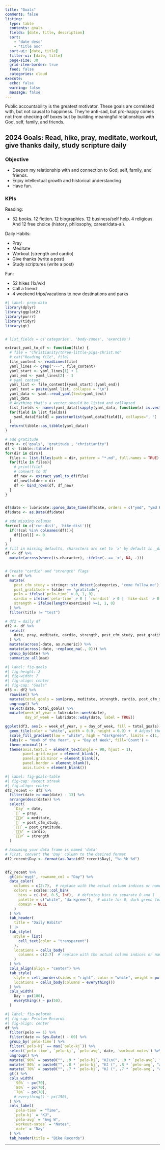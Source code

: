 ```yaml
---
title: "Goals"
comments: false
listing:
  type: table
  contents: goals
  fields: [date, title, description]
  sort: 
    - "date desc"
    - "title asc"
  sort-ui: [date, title]
  filter-ui: [date, title]
  page-size: 30
  grid-item-border: true
  feed: false
  categories: cloud
execute:
  echo: false
  warning: false
  message: false 
---
```


Public accountability is the greatest motivator. These goals are correlated with, but not causal to happiness. They're anti-sad, but pro-happy comes not from checking off boxes but by building meaningful relationships with God, self, family, and friends.

::: {.callout-tip collapse="true"}
## 2024 Goals: Read, hike, pray, meditate, workout, give thanks daily, study scripture daily

### Objective

- Deepen my relationship with and connection to God, self, family, and friends.
- Enjoy intellectual growth and historical understanding
- Have fun.

### KPIs 

Reading:

- 52 books. 12 fiction. 12 biographies. 12 business/self help. 4 religious. And 12 free choice (history, philosophy, career/data-ai).

Daily Habits:

- Pray
- Meditate
- Workout (strength and cardio)
- Give thanks (write a post)
- Study scriptures (write a post)

Fun:

- 52 hikes (1x/wk)
- Call a friend
- 4 weekend trips/vacations to new destinations and parks

:::


```r
#| label: prep-data
library(dplyr)
library(ggplot2)
library(purrr)
library(tidyr)
library(gt)


# list_fields = c('categories', 'body-zones', 'exercies')

extract_yaml_to_df <- function(file) {
  # file = "christianity/three-little-pigs-christ.md"  
  # cat("Reading file", file)
  file_content <- readLines(file)
  yaml_lines <- grep("---", file_content)
  yaml_start <- yaml_lines[1] + 1
  yaml_end <- yaml_lines[2] - 1
  # yaml content
  yaml_list <- file_content[(yaml_start):(yaml_end)]
  yaml_text = paste(yaml_list, collapse = "\n")
  yaml_data <- yaml::read_yaml(text=yaml_text)
  yaml_data
  # Anything that's a vector should be listed and collapsed
  list_fields <- names(yaml_data)[sapply(yaml_data, function(x) is.vector(x) && length(x) > 1)]
  for(field in list_fields){
    yaml_data[field] = paste(unlist(yaml_data[field]), collapse=", ")
  }
  return(tibble::as_tibble(yaml_data))
}

# add gratitude
dirs <- c('goals', 'gratitude', "christianity")
df <- tibble::tibble()
for(dir in dirs){
  files <- list.files(path = dir, pattern = "*.md", full.names = TRUE)
  for(file in files){
    # print(file)
    # convert to df
    df_new <- extract_yaml_to_df(file) 
    df_new$folder = dir
    df <- bind_rows(df, df_new)
  }
}


df$date <- lubridate::parse_date_time(df$date, orders = c("ymd", "ymd HMS", "ymd HM", "ymdHMS", "ymdHM")) 
df$date <- as.Date(df$date)

# add missing columsn
for(col in c('run-dist', 'hike-dist')){
  if(!(col %in% colnames(df))){
    df[[col]] <- 0
  }
}
# fill in missing defaults, characters are set to 'x' by default in _day journal
df <- df %>%
  mutate(across(where(is.character), ~ifelse(. == 'x', NA, .)))


# Create "cardio" and "strength" flags
df <- df %>% 
  mutate(
    post_cfm_study = stringr::str_detect(categories, 'come follow me'),
    post_gratitude = folder == 'gratitude',
    pelo = ifelse(`pelo-time` > 0, 1, 0),
    cardio = ifelse(`pelo-time` > 0 | `run-dist` > 0 | `hike-dist` > 0, 1, 0),
    strength = ifelse(length(exercises) >=1, 1, 0)
  ) %>%
  filter(title != "test")

# df2 = daily df
df2 <- df %>%
  select(
    date, pray, meditate, cardio, strength, post_cfm_study, post_gratitude
  ) %>% 
  mutate(across(-date, as.numeric)) %>%
  mutate(across(-date, ~replace_na(., 0))) %>%
  group_by(date) %>%
  summarize_all(max)
```

```r
#| label: fig-goals
#| fig-height: 2
#| fig-width: 7
#| fig-align: center
#| fig-cap: "Goals"
df3 <- df2 %>% 
  rowwise() %>%
  mutate(total_goals = sum(pray, meditate, strength, cardio, post_cfm_study, post_gratitude)) %>%
  ungroup() %>%
  select(date, total_goals) %>%
  mutate(week_of_year = lubridate::week(date),
         day_of_week = lubridate::wday(date, label = TRUE)) 

ggplot(df3, aes(x = week_of_year, y = day_of_week, fill = total_goals)) +
  geom_tile(color = "white", width = 0.9, height = 0.9) +  # Adjust these values as needed to shrink the tiles
  scale_fill_gradient(low = "white", high = "darkgreen", limits = c(1, 6)) +
  labs(x = "Week of the Year", y = "Day of Week", fill='Count') +
  theme_minimal() +
  theme(axis.text.x = element_text(angle = 90, hjust = 1),
        panel.grid.major = element_blank(),
        panel.grid.minor = element_blank(),
        panel.border = element_blank(),
        axis.ticks = element_blank())
```

```r
#| label: fig-goals-table
#| fig-cap: Recent streak
#| fig-align: center
df2_recent <- df2 %>% 
  filter(date >= max(date) - 13) %>%
  arrange(desc(date)) %>%
  select(
    `Day` = date,
    `🛐` = pray,
    `🧘🏼‍♂️` = meditate,
    `📖` = post_cfm_study,
    `🙏🏻` = post_gratitude,
    `🚴🏻‍♂️` = cardio,
    `🏋🏼‍♂️` = strength
  ) 

# Assuming your data frame is named 'data'
# First, convert the 'Day' column to the desired format
df2_recent$Day <- format(as.Date(df2_recent$Day), "%a %b %d")


df2_recent %>%
  gt(id='mygt', rowname_col = "Day") %>%
  data_color(
    columns = c(2:7),  # replace with the actual column indices or names
    colors = scales::col_bin(
      bins = c(-Inf, 0.5, Inf),  # defining bins to separate 0 and 1
      palette = c("white", "darkgreen"),  # white for 0, dark green for 1
      domain = NULL
    )
  ) %>%
  tab_header(
    title = "Daily Habits"
  ) |>
  tab_style(
    style = list(
      cell_text(color = "transparent")
    ),
    locations = cells_body(
      columns = c(2:7)  # replace with the actual column indices or names
    )
  ) %>%
  cols_align(align = "center") %>%
  tab_style(
    style = cell_borders(sides = "right", color = "white", weight = px(1)),
    locations = cells_body(columns = everything())
  ) %>%
  cols_width(
    Day ~ px(100),
    everything() ~ px(50),
  ) 
```

```r
#| label: fig-peloton
#| fig-cap: Peloton Records
#| fig-align: center
df %>% 
  filter(pelo == 1) %>%
  filter(date >= Sys.Date() - 60) %>%
  group_by(`pelo-time`) %>%
  filter(`pelo-kj` == max(`pelo-kj`)) %>%
  select(`pelo-time`, `pelo-kj`, `pelo-avg`, date, `workout-notes`) %>%
  ungroup() %>%
  mutate(`90%` = paste0("", .9 * `pelo-kj`, "KJ\n(", .9 * `pelo-avg`, "avg)")) %>%
  mutate(`80%` = paste0("", .8 * `pelo-kj`, "KJ (", .8 * `pelo-avg`, "avg)")) %>%
  mutate(`70%` = paste0("", .7 * `pelo-kj`, "KJ (", .7 * `pelo-avg`, "avg)")) %>%
  gt() %>%
  cols_width(
    `90%` ~ px(70),
    `80%` ~ px(70),
    `70%` ~ px(70),
    # everything() ~ px(150),
  ) %>%
  cols_label(
    `pelo-time` = "Time",
    `pelo-kj` = "KJ",
    `pelo-avg` = "Avg W",
    `workout-notes` = "Notes",
    `date` = "Day"
  ) %>%
  tab_header(title = "Bike Records")

```

***